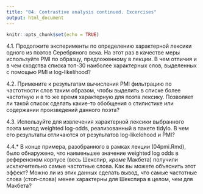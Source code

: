 ```yaml
---
title: "04. Contrastive analysis continued. Excercises"
output: html_document
---
```


```r
knitr::opts_chunk$set(echo = TRUE)
```

4.1. Продолжите эксперименты по определению характерной лексики одного
    из поэтов Серебряного века. На этот раз в качестве меры
    используйте PMI по образцу, предложенному в лекции. В чем отличия
    и в чем сходства списка топ-30 наиболее характерных слов,
    выделенных с помощью PMI и log-likelihood?
    
4.2. Примените к результатам вычисления PMI фильтрацию по частотности
слов таким образом, чтобы выделить в списке более частотную и в то же
время характерную для поэта лексику. Позволяет ли такой список сделать
какие-то обобщения о стилистике или содержании произведений данного
поэта?

4.3. Используйте для извлечения характерной лексики выбранного поэта
метод weighted log-odds, реализованный в пакете tidylo. В чем его
результаты отличаются от результатов log-likelohood и PMI? 

4.4.* В конце примера, разобранного в рамках лекции (04pmi.Rmd), было
обнаружено, что наименьшее значение weighted log odds в референсном
корпусе (весь Шекспир, _кроме_ Макбета) получили исключительно самые
частотные слова. Как вы можете объяснить этот эффект? Можно ли из этих
данных сделать вывод, что самые частотные слова (стоп-слова) менее
характерны для Шекспира в целом, чем для Макбета?


